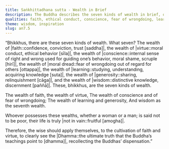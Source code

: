 ```yaml
---
title: Saṅkhittadhana sutta - Wealth in Brief
description: The Buddha describes the seven kinds of wealth in brief, of 1) faith, 2) virtue, 3) conscience, 4) fear of wrongdoing, 5) learning, 6) generosity, and 7) wisdom.
qualities: faith, ethical conduct, conscience, fear of wrongdoing, learned, giving, wisdom
theme: wisdom, inspiration
slug: an7.5
---
```


“Bhikkhus, there are these seven kinds of wealth. What seven? The wealth of |faith::confidence, conviction, trust [saddha]|, the wealth of |virtue::moral conduct, ethical behavior [sīla]|, the wealth of |conscience::internal sense of right and wrong used for guiding one’s behavior, moral shame, scruple [hirī]|, the wealth of |moral dread::fear of wrongdoing out of regard for others [ottappa]|, the wealth of |learning::studying, understanding, acquiring knowledge [suta]|, the wealth of |generosity::sharing, relinquishment [cāga]|, and the wealth of |wisdom::distinctive knowledge, discernment [paññā]|. These, bhikkhus, are the seven kinds of wealth.

The wealth of faith, the wealth of virtue,
The wealth of conscience and of fear of wrongdoing;
The wealth of learning and generosity,
And wisdom as the seventh wealth.

Whoever possesses these wealths,
whether a woman or a man;
is said not to be poor,
their life is truly |not in vain::fruitful [amogha]|.

Therefore, the wise should apply themselves,
to the cultivation of faith and virtue,
to clearly see the |Dhamma::the ultimate truth that the Buddha’s teachings point to [dhamma]|,
recollecting the Buddhas’ dispensation.”